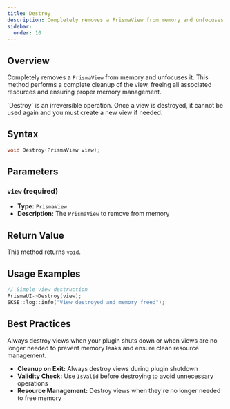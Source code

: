 ```yaml
---
title: Destroy
description: Completely removes a PrismaView from memory and unfocuses it
sidebar:
  order: 10
---
```



## Overview

Completely removes a `PrismaView` from memory and unfocuses it. This method performs a complete cleanup of the view, freeing all associated resources and ensuring proper memory management.

<Aside type="caution" title="Irreversible Operation">
`Destroy` is an irreversible operation. Once a view is destroyed, it cannot be used again and you must create a new view if needed.
</Aside>

## Syntax

```cpp
void Destroy(PrismaView view);
```

## Parameters

### `view` (required)
- **Type:** `PrismaView`
- **Description:** The `PrismaView` to remove from memory

## Return Value

This method returns `void`.

## Usage Examples

<Tabs>
<TabItem label="Basic View Destruction">

```cpp
// Simple view destruction
PrismaUI->Destroy(view);
SKSE::log::info("View destroyed and memory freed");
```

</TabItem>
</Tabs>

## Best Practices

<Aside type="tip" title="Memory Management">
Always destroy views when your plugin shuts down or when views are no longer needed to prevent memory leaks and ensure clean resource management.
</Aside>

- **Cleanup on Exit:** Always destroy views during plugin shutdown
- **Validity Check:** Use `IsValid` before destroying to avoid unnecessary operations
- **Resource Management:** Destroy views when they're no longer needed to free memory
